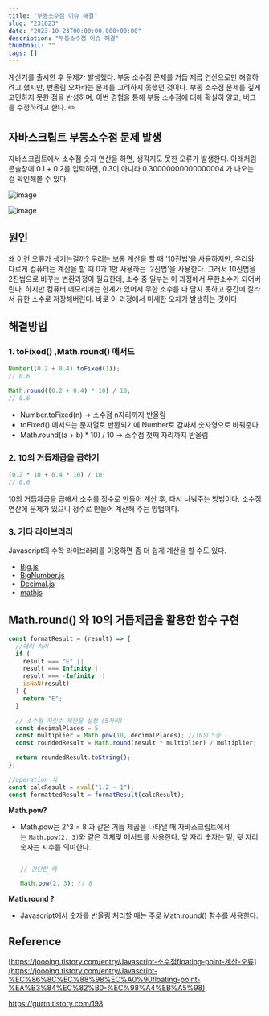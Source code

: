 ```yaml
---
title: "부동소수점 이슈 해결"
slug: "231023"
date: "2023-10-23T00:00:00.000+00:00"
description: "부동소수점 이슈 해결"
thumbnail: ""
tags: []
---
```


계산기를 출시한 후 문제가 발생했다. 부동 소수점 문제를 거듭 제곱 연산으로만 해결하려고 했지만, 반올림 오차라는 문제를 고려하지 못했던 것이다. 부동 소수점 문제를 깊게 고민하지 못한 점을 반성하며, 이번 경험을 통해 부동 소수점에 대해 확실히 알고, 버그를 수정하려고 한다. ✏️

## 자바스크립트 부동소수점 문제 발생

자바스크립트에서 소수점 숫자 연산을 하면, 생각지도 못한 오류가 발생한다. 아래처럼 콘솔창에 0.1 + 0.2를 입력하면, 0.3이 아니라 0.30000000000000004 가 나오는 걸 확인해볼 수 있다.

![image](https://github.com/thsuekfk2/hye-bin-markdown-blog/assets/76821963/eea35e5f-9389-47ce-b73d-be1dac3917d5)

![image](https://github.com/thsuekfk2/hye-bin-markdown-blog/assets/76821963/3c209bcd-c88a-472b-b444-111555649a56)

## 원인

왜 이런 오류가 생기는걸까? 우리는 보통 계산을 할 때 '10진법'을 사용하지만, 우리와 다르게 컴퓨터는 계산을 할 때 0과 1만 사용하는 '2진법'을 사용한다. 그래서 10진법을 2진법으로 바꾸는 변환과정이 필요한데, 소수 중 일부는 이 과정에서 무한소수가 되어버린다. 하지만 컴퓨터 메모리에는 한계가 있어서 무한 소수를 다 담지 못하고 중간에 잘라서 유한 소수로 저장해버린다. 바로 이 과정에서 미세한 오차가 발생하는 것이다.

## 해결방법

### 1. toFixed() ,Math.round() 메서드

```javascript
Number((0.2 + 0.4).toFixed(1));
// 0.6

Math.round((0.2 + 0.4) * 10) / 10;
// 0.6
```

- Number.toFixed(n) → 소수점 n자리까지 반올림
- toFixed() 메서드는 문자열로 반환되기에 Number로 감싸서 숫자형으로 바꿔준다.
- Math.round((a + b) \* 10) / 10 → 소수점 첫째 자리까지 반올림

### 2. 10의 거듭제곱을 곱하기

```javascript
(0.2 * 10 + 0.4 * 10) / 10;
// 0.6
```

10의 거듭제곱을 곱해서 소수를 정수로 만들어 계산 후, 다시 나눠주는 방법이다. 소수점 연산에 문제가 있으니 정수로 만들어 계산해 주는 방법이다.

### 3. 기타 라이브러리

Javascript의 수학 라이브러리를 이용하면 좀 더 쉽게 계산을 할 수도 있다.

- [Big.js](https://github.com/MikeMcl/big.js/)
- [BigNumber.js](https://github.com/MikeMcl/bignumber.js/)
- [Decimal.js](https://github.com/MikeMcl/decimal.js/)
- [mathjs](https://mathjs.org/)

## Math.round() 와 10의 거듭제곱을 활용한 함수 구현

```javascript
const formatResult = (result) => {
  //에러 처리
  if (
    result === "E" ||
    result === Infinity ||
    result === -Infinity ||
    isNaN(result)
  ) {
    return "E";
  }

  // 소수점 자릿수 제한을 설정 (5자리)
  const decimalPlaces = 5;
  const multiplier = Math.pow(10, decimalPlaces); //10의 5승
  const roundedResult = Math.round(result * multiplier) / multiplier;

  return roundedResult.toString();
};

//operation 식
const calcResult = eval("1.2 - 1");
const formattedResult = formatResult(calcResult);
```

**Math.pow?**

- Math.pow는 2^3 = 8 과 같은 거듭 제곱을 나타낼 때 자바스크립트에서는 `Math.pow(2, 3)`와 같은 객체및 메서드를 사용한다. 앞 자리 숫자는 밑, 뒷 자리 숫자는 지수를 의미한다.

  ```jsx

  // 간단한 예

  Math.pow(2, 3); // 8

  ```

**Math.round ?**

- Javascript에서 숫자를 반올림 처리할 때는 주로 Math.round() 함수를 사용한다.

## Reference

[https://joooing.tistory.com/entry/Javascript-소수점floating-point-계산-오류](https://joooing.tistory.com/entry/Javascript-%EC%86%8C%EC%88%98%EC%A0%90floating-point-%EA%B3%84%EC%82%B0-%EC%98%A4%EB%A5%98)

https://gurtn.tistory.com/198